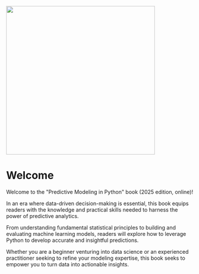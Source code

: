 ![](./images/predictive-modeling-book-banner-2025.png){fig-align="center" fig-alt="Predictive Modeling in Python (banner image)" height=400}

# Welcome {.unnumbered}

Welcome to the \"Predictive Modeling in Python\" book (2025 edition, online)!

In an era where data-driven decision-making is essential, this book equips readers with the knowledge and practical skills needed to harness the power of predictive analytics.

From understanding fundamental statistical principles to building and evaluating  machine learning models, readers will explore how to leverage Python to develop accurate and insightful predictions.

Whether you are a beginner venturing into data science or an experienced practitioner seeking to refine your modeling expertise, this book seeks to empower you to turn data into actionable insights.
